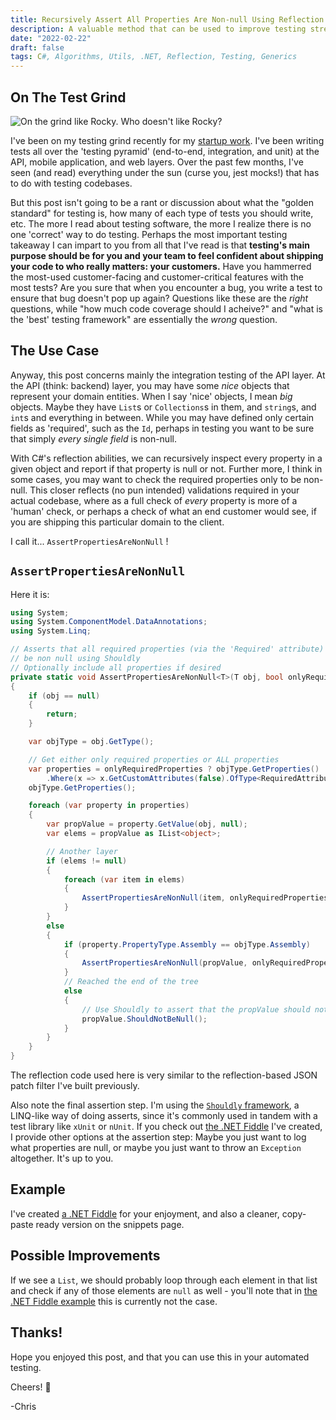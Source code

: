 ```yaml
---
title: Recursively Assert All Properties Are Non-null Using Reflection
description: A valuable method that can be used to improve testing strength.
date: "2022-02-22"
draft: false
tags: C#, Algorithms, Utils, .NET, Reflection, Testing, Generics
---
```



## On The Test Grind

![On the grind like Rocky. Who doesn't like Rocky?](./rocky.gif)

I've been on my testing grind recently for my [startup work](https://inclub-app.com/). I've been writing tests all over the 'testing pyramid' (end-to-end, integration, and unit) at the API, mobile application, and web layers. Over the past few months, I've seen (and read) everything under the sun (curse you, jest mocks!) that has to do with testing codebases.

But this post isn't going to be a rant or discussion about what the "golden standard" for testing is, how many of each type of tests you should write, etc. The more I read about testing software, the more I realize there is no one 'correct' way to do testing. Perhaps the most important testing takeaway I can impart to you from all that I've read is that **testing's main purpose should be for you and your team to feel confident about shipping your code to who really matters: your customers.** Have you hammerred the most-used customer-facing and customer-critical features with the most tests? Are you sure that when you encounter a bug, you write a test to ensure that bug doesn't pop up again? Questions like these are the _right_ questions, while "how much code coverage should I acheive?" and "what is the 'best' testing framework" are essentially the _wrong_ question.

## The Use Case

Anyway, this post concerns mainly the integration testing of the API layer. At the API (think: backend) layer, you may have some _nice_ objects that represent your domain entities. When I say 'nice' objects, I mean _big_ objects. Maybe they have `List`s or `Collections`s in them, and `string`s, and `int`s and everything in between. While you may have defined only certain fields as 'required', such as the `Id`, perhaps in testing you want to be sure that simply _every single field_ is non-null. 

With C#'s reflection abilities, we can recursively inspect every property in a given object and report if that property is null or not. Further more, I think in some cases, you may want to check the required properties only to be non-null. This closer reflects (no pun intended) validations required in your actual codebase, where as a full check of _every_ property is more of a 'human' check, or perhaps a check of what an end customer would see, if you are shipping this particular domain to the client. 

I call it... `AssertPropertiesAreNonNull` !

## `AssertPropertiesAreNonNull`

Here it is:

```csharp
using System;
using System.ComponentModel.DataAnnotations;
using System.Linq;

// Asserts that all required properties (via the 'Required' attribute) 
// be non null using Shouldly
// Optionally include all properties if desired
private static void AssertPropertiesAreNonNull<T>(T obj, bool onlyRequiredProperties = true)
{
    if (obj == null)
    {
        return;
    }

    var objType = obj.GetType();

    // Get either only required properties or ALL properties
    var properties = onlyRequiredProperties ? objType.GetProperties()
        .Where(x => x.GetCustomAttributes(false).OfType<RequiredAttribute>().Any()) : 
    objType.GetProperties();

    foreach (var property in properties)
    {
        var propValue = property.GetValue(obj, null);
        var elems = propValue as IList<object>;

        // Another layer 
        if (elems != null)
        {
            foreach (var item in elems)
            {
                AssertPropertiesAreNonNull(item, onlyRequiredProperties);
            }
        }
        else
        {
            if (property.PropertyType.Assembly == objType.Assembly)
            {
                AssertPropertiesAreNonNull(propValue, onlyRequiredProperties);
            }
            // Reached the end of the tree
            else
            {
                // Use Shouldly to assert that the propValue should not be null
                propValue.ShouldNotBeNull();
            }
        }
    }
}
```

The reflection code used here is very similar to <Link to="/blog/filtering-json-patch-in-c-sharp">the reflection-based JSON patch filter I've built previously</Link>.

Also note the final assertion step. I'm using the [`Shouldly` framework](https://github.com/shouldly/shouldly), a LINQ-like way of doing asserts, since it's commonly used in tandem with a test library like `xUnit` or `nUnit`. If you check out [the .NET Fiddle](https://dotnetfiddle.net/lH6ahG) I've created, I provide other options at the assertion step: Maybe you just want to log what properties are null, or maybe you just want to throw an `Exception` altogether. It's up to you.

## Example

I've created [a .NET Fiddle](https://dotnetfiddle.net/lH6ahG) for your enjoyment, and also a cleaner, copy-paste ready version on the <Link to="/snippets#AssertPropertiesAreNonNullService">snippets page</Link>.

## Possible Improvements

If we see a `List`, we should probably loop through each element in that list and check if any of those elements are `null` as well - you'll note that in [the .NET Fiddle example](https://dotnetfiddle.net/lH6ahG) this is currently not the case.

## Thanks!

Hope you enjoyed this post, and that you can use this in your automated testing.

Cheers! 🍻

-Chris